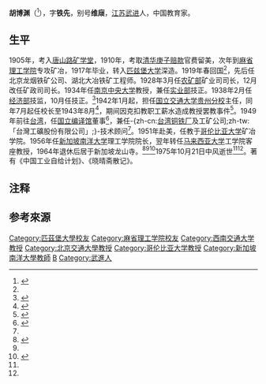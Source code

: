 '''胡博渊'''（{{bd|1888年|6月22日|1975年|10月21日}}<ref name=":0">{{Cite book|title=俟实扬华 桃李春风——西南交通大学杰出校友风采录（第三卷）|last=杨树彦主编|publisher=内部发行|year=2006|pages=331-327}}</ref>），字'''铁先'''，别号'''维庼'''，[[江苏|江苏]][[武进|武进]]人，中国教育家。

== 生平==
1905年，考入[[唐山路矿学堂|唐山路矿学堂]]，1910年，考取[[清华大学|清华]][[庚子赔款|庚子赔款]]官费留美，次年到[[麻省理工学院|麻省理工学院]]专攻矿冶，1917年毕业，转入[[匹兹堡大学|匹兹堡大学]]深造。1919年春回国<ref name=":0" />，先后任北京龙烟铁矿公司、湖北大冶铁矿工程师。1928年3月任[[行政院農業委員會|农矿部]]矿业司司长，12月改任矿政司司长。1934年任[[南京中央大学|南京中央大学]]教授，兼任[[中华民国实业部|实业部]]技正。1938年2月任[[中華民國經濟部|经济部]]技监，10月任技正。<ref>{{Cite book|title=中国国民党百年人物全书 下|last=刘国铭主编|publisher=团结出版社|year=2005|isbn=7-80214-039-0|location=北京|pages=1735}}</ref>1942年1月起，担任[[国立交通大学贵州分校|国立交通大学贵州分校]]主任，同年7月起任校长至1943年8月<ref>{{Cite book|title=北方交通大学八十年（1909-1989）|last=《北方交通大学八十年》编委会编|publisher=北京交通大学出版社|location=北京|pages=24}}</ref>{{NoteTag|《西南交通大学校史》等来源称1942年4月－1943年8月任校长<ref>{{Cite book|title=西南交通大学校史（1896-1949）·第一卷|last=西南交通大学校史编辑室编|publisher=西南交通大学出版社|year=1996|isbn=7-81022-881-1|location=成都|pages=218}}</ref>。}}，期间因克扣教职工薪水造成教授罢教事件<ref>{{Cite book|title=福泉文史资料选辑 第7辑|last=中国人民政治协商会议贵州省福泉县委员会文史资料委员会编|publisher=内部发行|year=1993|pages=153-154}}</ref>。1949年前往[[台湾|台湾]]，任[[国立编译馆|国立编译馆]]董事<ref>{{cite book|title=北方交通大学志|url=http://books.google.com/books?id=9Q87AAAAMAAJ|year=2001|publisher=中国铁道出版社|page=852}}</ref>，兼任-{zh-cn:[[台湾铜铁厂|台湾铜铁厂]]及工矿公司;zh-tw:「台灣工礦股份有限公司」;}-技术顾问<ref name=":0" />。1951年赴美，任教于[[哥伦比亚大学|哥伦比亚大学]]矿冶学院。1956年任[[新加坡南洋大学|新加坡南洋大学]]理工学院院长，翌年转任[[马来西亚大学|马来西亚大学]]工学院客座教授，1964年退休后居于新加坡龙山寺。<ref name=":1">{{Cite book|title=新马文坛人物扫描 1825-1990|last=马崙|publisher=书辉出版社|year=1991|pages=130-131}}</ref><ref name=":0" /><ref>{{Cite book|title=武进县志|last=江苏省武进县县志编纂委员会编|publisher=上海人民出版社|year=1988|isbn=7-208-00310-6|location=上海|pages=959-960}}</ref>1975年10月21日中风逝世<ref name=":1" /><ref name=":0" />。著有《中国工业自给计划》、《晓晴斋散记》。

== 注释 ==
{{NoteFoot}}

==参考來源==
{{reflist}}
{{DEFAULTSORT:Hu}}
[[Category:匹茲堡大學校友|Category:匹茲堡大學校友]]
[[Category:麻省理工学院校友|Category:麻省理工学院校友]]
[[Category:西南交通大学教授|Category:西南交通大学教授]]
[[Category:北京交通大學教授|Category:北京交通大學教授]]
[[Category:哥伦比亚大学教授|Category:哥伦比亚大学教授]]
[[Category:新加坡南洋大學教師|Category:新加坡南洋大學教師]]
[[Category:胡姓|B]]
[[Category:武進人|Category:武進人]]